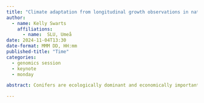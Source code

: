 ```yaml
---
title: "Climate adaptation from longitudinal growth observations in natural forest trees"
author: 
  - name: Kelly Swarts
    affiliations:
      - name:  SLU, Umeå
date: 2024-11-04T13:30
date-format: MMM DD, HH:mm
published-title: "Time"
categories:
  - genomics session
  - keynote
  - monday

abstract: Conifers are ecologically dominant and economically important, but under climate change mature trees are no longer adapted to their environment and are succumbing to drought, disease, early-budding and other challenges globally. If we could predict how individual tree genotypes would respond to different environments, we could — given environmental predictions — plant the right tree in the right space.Tree growth is a function of the experienced (macro- and micro-) environment but also the genetics that underlie how an individual tree responds. While tree-ring studies are dominated by a focus on environmental responses, increment cores also carry signal from tree-specific, genetic responses. Using models derived from agricultural genomics, we isolate variation associated with tree-level genetic signals as well as tree-specific responses to environments modelled from historical weather station data. Confirmed using genetic relationships from millions of genetic variants (single nucleotide polymorphisms, or SNPs), these estimates are highly heritable and can be passed on to offspring. This makes them useful as responses in prediction modelling to evaluate tree performance in new environments and in association mapping to understand the genetic basis of how trees adapt to new environments. As environments shift under climate change, this approach promises a powerful tool to select parents for healthy, resilient forests.

---
```

